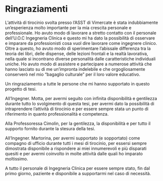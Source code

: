 # Ringraziamenti {-}

L'attività di tirocinio svolta presso l'ASST di Vimercate è stata indubbiamente un'esperienza molto importante per la mia crescita personale e professionale. Ho avuto modo di lavorare a stretto contatto con il personale dell'U.O.C Ingegneria Clinica e questo mi ha dato la possibilità di osservare e imparare da professionisti cosa vuol dire lavorare come ingegnere clinico. Oltre a questo, ho avuto modo di sperimentare l'abissale differenza tra la teoria dei libri, delle dispense, delle lezioni frontali e la realtà lavorativa, nella quale si incontrano diverse personalità dalle caratteristiche individuali uniche. Ho avuto modo di assistere e partecipare a numerose attività che hanno lasciato su di me un'impronta indelebile e che orgogliosamente conserverò nel mio "bagaglio culturale" per il loro valore educativo.

Un ringraziamento a tutte le persone che mi hanno supportato in questo progetto di tesi.

All'Ingegner. Motta, per avermi seguito con infinita disponibilità e gentilezza durante tutto lo svolgimento di questa tesi, per avermi dato la possibilità di intraprendere l'attività di tirocinio e per essere sempre stata un punto di riferimento in quanto professionalità e competenza.

Alla Professoressa Cimolin, per la gentilezza, la disponibilità e per tutto il supporto fornito durante la stesura della tesi.

All'Ingegner. Martorina, per avermi supportato (e sopportato) come compagno di ufficio durante tutti i mesi di tirocinio, per essersi sempre dimostrata disponibile a rispondere ai miei innumerevoli e più disparati quesiti e per avermi coinvolto in molte attività dalle quali ho imparato moltissimo.

A tutto il personale di Ingegneria Clinica per essere sempre stato, fin dal primo giorno, paziente e disponibile a supportarmi nel caso di necessità.
